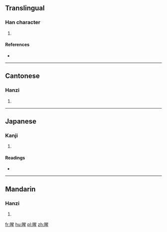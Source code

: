 ==Translingual==

===Han character===
{{Han char|rn=72|rad=日|as=09|sn=13|four=|canj=AAHM|ids=⿰日星}}

# {{defn|Han|sort=日09}}

====References====
* {{Han ref|kx=0498.140|dkj=14052|dj=0866.120|hdz=21523.130|uh=6692|ud=26258}}

----

==Cantonese==

===Hanzi===
{{yue-hanzi|jyut=[[cing4]]|y=ching4}}

# {{defn|lang=yue|sort=日09}}

----

==Japanese==

===Kanji===
{{ja-kanji|grade=|rs=日09}}

# {{defn|lang=ja|sort=日09}}

====Readings====
* {{ja-readings|on=[[せい]] (sei)|kun=[[はれる]] (hareru), [[はらす]] (harasu)}}

----

==Mandarin==

===Hanzi===
{{cmn-hanzi|pin=[[qíng]] ([[qing2]])|wg=ch'ing<sup>2</sup>}}

# {{defn|lang=cmn|sort=日09}}

[[fr:暒]]
[[hu:暒]]
[[pl:暒]]
[[zh:暒]]